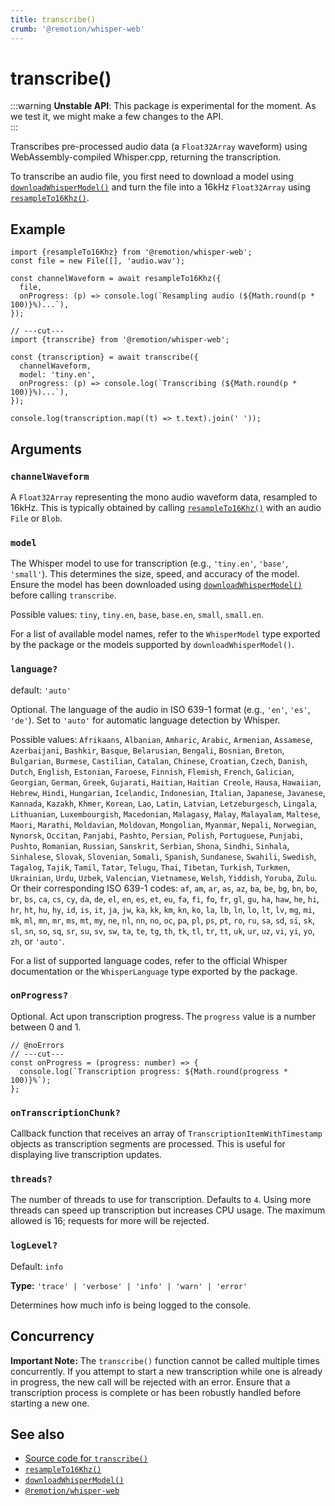 ```yaml
---
title: transcribe()
crumb: '@remotion/whisper-web'
---
```


# transcribe()

:::warning
**Unstable API**: This package is experimental for the moment. As we test it, we might make a few changes to the API.  
:::

Transcribes pre-processed audio data (a `Float32Array` waveform) using WebAssembly-compiled Whisper.cpp, returning the transcription.

To transcribe an audio file, you first need to download a model using [`downloadWhisperModel()`](/docs/whisper-web/download-whisper-model) and turn the file into a 16kHz `Float32Array` using [`resampleTo16Khz()`](/docs/whisper-web/resample-to-16khz).

## Example

```tsx twoslash title="app.ts"
import {resampleTo16Khz} from '@remotion/whisper-web';
const file = new File([], 'audio.wav');

const channelWaveform = await resampleTo16Khz({
  file,
  onProgress: (p) => console.log(`Resampling audio (${Math.round(p * 100)}%)...`),
});

// ---cut---
import {transcribe} from '@remotion/whisper-web';

const {transcription} = await transcribe({
  channelWaveform,
  model: 'tiny.en',
  onProgress: (p) => console.log(`Transcribing (${Math.round(p * 100)}%)...`),
});

console.log(transcription.map((t) => t.text).join(' '));
```

## Arguments

### `channelWaveform`

A `Float32Array` representing the mono audio waveform data, resampled to 16kHz. This is typically obtained by calling [`resampleTo16Khz()`](/docs/whisper-web/resample-to-16khz) with an audio `File` or `Blob`.

### `model`

The Whisper model to use for transcription (e.g., `'tiny.en'`, `'base'`, `'small'`). This determines the size, speed, and accuracy of the model. Ensure the model has been downloaded using [`downloadWhisperModel()`](/docs/whisper-web/download-whisper-model) before calling `transcribe`.

Possible values: `tiny`, `tiny.en`, `base`, `base.en`, `small`, `small.en`.

For a list of available model names, refer to the `WhisperModel` type exported by the package or the models supported by `downloadWhisperModel()`.

### `language?`

default: `'auto'`

Optional. The language of the audio in ISO 639-1 format (e.g., `'en'`, `'es'`, `'de'`). Set to `'auto'` for automatic language detection by Whisper.

Possible values: `Afrikaans`, `Albanian`, `Amharic`, `Arabic`, `Armenian`, `Assamese`, `Azerbaijani`, `Bashkir`, `Basque`, `Belarusian`, `Bengali`, `Bosnian`, `Breton`, `Bulgarian`, `Burmese`, `Castilian`, `Catalan`, `Chinese`, `Croatian`, `Czech`, `Danish`, `Dutch`, `English`, `Estonian`, `Faroese`, `Finnish`, `Flemish`, `French`, `Galician`, `Georgian`, `German`, `Greek`, `Gujarati`, `Haitian`, `Haitian Creole`, `Hausa`, `Hawaiian`, `Hebrew`, `Hindi`, `Hungarian`, `Icelandic`, `Indonesian`, `Italian`, `Japanese`, `Javanese`, `Kannada`, `Kazakh`, `Khmer`, `Korean`, `Lao`, `Latin`, `Latvian`, `Letzeburgesch`, `Lingala`, `Lithuanian`, `Luxembourgish`, `Macedonian`, `Malagasy`, `Malay`, `Malayalam`, `Maltese`, `Maori`, `Marathi`, `Moldavian`, `Moldovan`, `Mongolian`, `Myanmar`, `Nepali`, `Norwegian`, `Nynorsk`, `Occitan`, `Panjabi`, `Pashto`, `Persian`, `Polish`, `Portuguese`, `Punjabi`, `Pushto`, `Romanian`, `Russian`, `Sanskrit`, `Serbian`, `Shona`, `Sindhi`, `Sinhala`, `Sinhalese`, `Slovak`, `Slovenian`, `Somali`, `Spanish`, `Sundanese`, `Swahili`, `Swedish`, `Tagalog`, `Tajik`, `Tamil`, `Tatar`, `Telugu`, `Thai`, `Tibetan`, `Turkish`, `Turkmen`, `Ukrainian`, `Urdu`, `Uzbek`, `Valencian`, `Vietnamese`, `Welsh`, `Yiddish`, `Yoruba`, `Zulu`.
Or their corresponding ISO 639-1 codes:
`af`, `am`, `ar`, `as`, `az`, `ba`, `be`, `bg`, `bn`, `bo`, `br`, `bs`, `ca`, `cs`, `cy`, `da`, `de`, `el`, `en`, `es`, `et`, `eu`, `fa`, `fi`, `fo`, `fr`, `gl`, `gu`, `ha`, `haw`, `he`, `hi`, `hr`, `ht`, `hu`, `hy`, `id`, `is`, `it`, `ja`, `jw`, `ka`, `kk`, `km`, `kn`, `ko`, `la`, `lb`, `ln`, `lo`, `lt`, `lv`, `mg`, `mi`, `mk`, `ml`, `mn`, `mr`, `ms`, `mt`, `my`, `ne`, `nl`, `nn`, `no`, `oc`, `pa`, `pl`, `ps`, `pt`, `ro`, `ru`, `sa`, `sd`, `si`, `sk`, `sl`, `sn`, `so`, `sq`, `sr`, `su`, `sv`, `sw`, `ta`, `te`, `tg`, `th`, `tk`, `tl`, `tr`, `tt`, `uk`, `ur`, `uz`, `vi`, `yi`, `yo`, `zh`, or `'auto'`.

For a list of supported language codes, refer to the official Whisper documentation or the `WhisperLanguage` type exported by the package.

### `onProgress?`

Optional. Act upon transcription progress. The `progress` value is a number between 0 and 1.

```tsx twoslash
// @noErrors
// ---cut---
const onProgress = (progress: number) => {
  console.log(`Transcription progress: ${Math.round(progress * 100)}%`);
};
```

### `onTranscriptionChunk?`

Callback function that receives an array of `TranscriptionItemWithTimestamp` objects as transcription segments are processed. This is useful for displaying live transcription updates.

### `threads?`

The number of threads to use for transcription. Defaults to `4`. Using more threads can speed up transcription but increases CPU usage. The maximum allowed is 16; requests for more will be rejected.

### `logLevel?`

Default: `info`

**Type:** `'trace' | 'verbose' | 'info' | 'warn' | 'error'`

Determines how much info is being logged to the console.

## Concurrency

**Important Note:** The `transcribe()` function cannot be called multiple times concurrently. If you attempt to start a new transcription while one is already in progress, the new call will be rejected with an error. Ensure that a transcription process is complete or has been robustly handled before starting a new one.

## See also

- [Source code for `transcribe()`](https://github.com/remotion-dev/remotion/blob/main/packages/whisper-web/src/transcribe.ts)
- [`resampleTo16Khz()`](/docs/whisper-web/resample-to-16khz)
- [`downloadWhisperModel()`](/docs/whisper-web/download-whisper-model)
- [`@remotion/whisper-web`](/docs/whisper-web)
